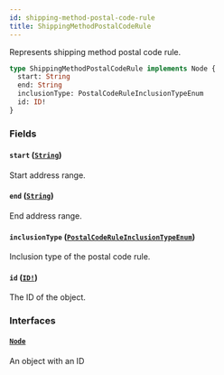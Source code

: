 ```yaml
---
id: shipping-method-postal-code-rule
title: ShippingMethodPostalCodeRule
---
```


Represents shipping method postal code rule.

```graphql
type ShippingMethodPostalCodeRule implements Node {
  start: String
  end: String
  inclusionType: PostalCodeRuleInclusionTypeEnum
  id: ID!
}
```

### Fields

#### `start` ([`String`](/docs/developer/api-reference/scalars/string))

Start address range.

#### `end` ([`String`](/docs/developer/api-reference/scalars/string))

End address range.

#### `inclusionType` ([`PostalCodeRuleInclusionTypeEnum`](/docs/developer/api-reference/enums/postal-code-rule-inclusion-type-enum))

Inclusion type of the postal code rule.

#### `id` ([`ID!`](/docs/developer/api-reference/scalars/id))

The ID of the object.

### Interfaces

#### [`Node`](/docs/developer/api-reference/interfaces/node)

An object with an ID
